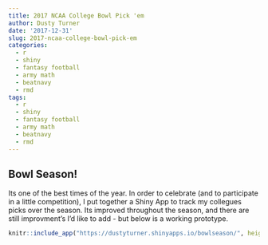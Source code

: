 ```yaml
---
title: 2017 NCAA College Bowl Pick 'em
author: Dusty Turner
date: '2017-12-31'
slug: 2017-ncaa-college-bowl-pick-em
categories:
  - r
  - shiny
  - fantasy football
  - army math
  - beatnavy
  - rmd
tags:
  - r
  - shiny
  - fantasy football
  - army math
  - beatnavy
  - rmd
---
```



## Bowl Season!

Its one of the best times of the year.  In order to celebrate (and to participate in a little competition), I put together a Shiny App to track my collegues picks over the season.  Its improved throughout the season, and there are still improvment's I'd like to add - but below is a working prototype.  

<center>
```r
knitr::include_app("https://dustyturner.shinyapps.io/bowlseason/", height = "600px")
```
</center>
 